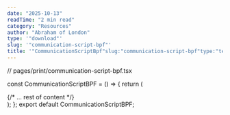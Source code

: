 ```yaml
---
date: "2025-10-13"
readTime: "2 min read"
category: "Resources"
author: "Abraham of London"
type: '"download"'
slug: '"communication-script-bpf"'
title: '"CommunicationScriptBpf"slug:"communication-script-bpf"type:"template"slug:"communication-script-bpf"type:"Download"title:"CommunicationScriptBpf"date:2025-10-13author:"AbrahamofLondon"readTime:2minreadcategory:"Resources"'
---
```


// pages/print/communication-script-bpf.tsx

const CommunicationScriptBPF = () => {
return (

<BrandFrame title="Communication Script BPF" subtitle="The essential talking points for aligning a team on the plan, money, and targets for the next quarter." pageSize="A4">
  {/* ... rest of content */}
  <div className="mt-12 text-center py-6 border-t border-b border-lightGrey/80">
    <EmbossedBrandMark src="/assets/images/abraham-logo.jpg" alt="Abraham of London Official Mark" width={100} height={100} effect="emboss" className="inline-block" />
  </div>
</BrandFrame>
); }; export default CommunicationScriptBPF;
